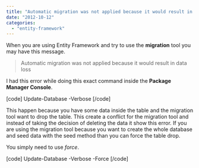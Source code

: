 ```yaml
---
title: "Automatic migration was not applied because it would result in data loss"
date: "2012-10-12"
categories: 
  - "entity-framework"
---
```


When you are using Entity Framework and try to use the **migration** tool you may have this message.

> Automatic migration was not applied because it would result in data loss

I had this error while doing this exact command inside the **Package Manager Console**.

\[code\] Update-Database -Verbose \[/code\]

This happen because you have some data inside the table and the migration tool want to drop the table. This create a conflict for the migration tool and instead of taking the decision of deleting the data it show this error. If you are using the migration tool because you want to create the whole database and seed data with the seed method than you can force the table drop.

You simply need to use _force_.

\[code\] Update-Database -Verbose -Force \[/code\]
